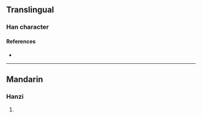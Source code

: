 {{character info/new}}
==Translingual==

===Han character===
{{Han char|rn=86|rad=火|as=18|sn=22|four=|canj=FTCE|ids=⿰火叢}}

====References====
* {{Han ref|kx=0687.290|dkj=19610|dj=1099.140|hdz=32249.060|uh=721C|ud=29212}}

----

==Mandarin==

===Hanzi===
{{cmn-hanzi|pin=[[cóng]] ([[cong2]])|wg=ts'ung<sup>2</sup>}}

# {{rfdef|cmn|sort=火18}}
